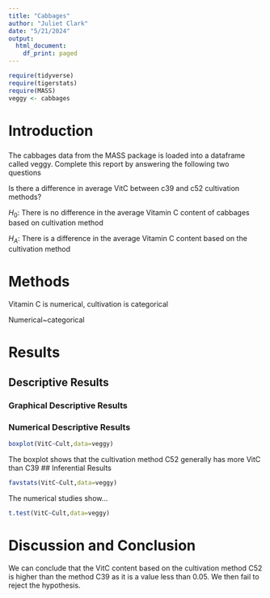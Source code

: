 ```yaml
---
title: "Cabbages"
author: "Juliet Clark"
date: "5/21/2024"
output:
  html_document:
    df_print: paged
---
```


```r
require(tidyverse)
require(tigerstats)
require(MASS)
veggy <- cabbages
```

# Introduction

### <!--In this section you explain what you are trying to show.  Where did the data come from?  What is the research or other question you are trying to answer?!-->
 The cabbages data from the MASS package is loaded into a dataframe called veggy. Complete this report by answering the following two questions  
 
Is there a difference in average VitC between c39 and c52 cultivation methods?  

$H_0$: There is no difference in the average Vitamin C content of cabbages based on cultivation method

$H_A$: There is a difference in the average Vitamin C content based on the cultivation method

# Methods

<!--Decide on your methods:  use "variable analysis" or other appropriate descriptors.  Make sure to choose at least one graphical method and at least one numerical method.!-->

Vitamin C is numerical, cultivation is categorical

Numerical~categorical

# Results

<!--Divide this section into two sub-sections:  One for your descriptive  results and one for your inferential results.!-->

## Descriptive Results

### Graphical Descriptive Results

<!--Graphical results here.  Make sure to show your code.  Provide appropriate labels for axes, giving units if possible, and provide a good title for the graph, too.  Use the graphical results to describe the patterns if any that exist in the data as focused toward the research question!-->

### Numerical Descriptive Results

<!--Numerical results go here. Use the numerical results to describe the patterns if any that exist in the data as focused toward the research question!-->

```r
boxplot(VitC~Cult,data=veggy)
```
The boxplot shows that the cultivation method C52 generally has more VitC than C39
## Inferential Results


<!--State hypothesis clearly.  Make sure your discussion of the inferential test covers all the aspects that the test output produces, such as test statistic, p-value etc.  Make a decision about the null hypothesis, explain the assumptions on which the selected test/procedure was based, and why the chosen procedure satisfys the assumptions and is appropriate to answer the research question!-->

```r
favstats(VitC~Cult,data=veggy)
```

The numerical studies show...

```r
t.test(VitC~Cult,data=veggy)
```
# Discussion and Conclusion

<!--Discussion and conclusion here.  If you found a relationship be sure to consider whether the relationship occurs because one of the variables causes theor whether they perhasps are related for some other reason.  Watch the chapter 6 videos from the GeorgeTown videos collection.!-->

We can conclude that the VitC content based on the cultivation method  C52 is higher than the method C39 as it is a value less than 0.05. We then fail to reject the hypothesis. 
